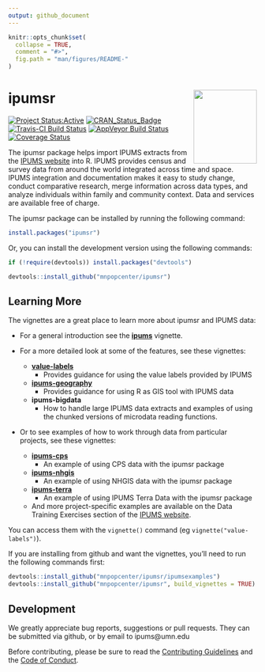 ```yaml
---
output: github_document
---
```


<!-- README.md is generated from README.Rmd. Please edit that file -->

```r
knitr::opts_chunk$set(
  collapse = TRUE,
  comment = "#>",
  fig.path = "man/figures/README-"
)
```

# ipumsr <img src="tools/logo.png" align="right" height="149" width="128.5"/>

[![Project Status:Active](http://www.repostatus.org/badges/latest/active.svg)](http://www.repostatus.org/#active)
[![CRAN_Status_Badge](http://www.r-pkg.org/badges/version/ipumsr)](http://cran.r-project.org/web/packages/ipumsr) 
[![Travis-CI Build Status](https://travis-ci.org/mnpopcenter/ipumsr.svg?branch=master)](https://travis-ci.org/mnpopcenter/ipumsr)
[![AppVeyor Build Status](https://ci.appveyor.com/api/projects/status/github/mnpopcenter/ipumsr?branch=master&svg=true)](https://ci.appveyor.com/project/mnpopcenter/ipumsr)
[![Coverage Status](https://codecov.io/gh/mnpopcenter/ipumsr/master.svg)](https://codecov.io/github/mnpopcenter/ipumsr?branch=master)

The ipumsr package helps import IPUMS extracts from the 
[IPUMS website](https://www.ipums.org) into R. IPUMS provides census and 
survey data from around the world integrated across time and space. IPUMS
integration and documentation makes it easy to study change, conduct comparative
research, merge information across data types, and analyze individuals within
family and community context. Data and services are available free of charge.

The ipumsr package can be installed by running the following command:
```r
install.packages("ipumsr")
```

Or, you can install the development version using the following commands:
```r
if (!require(devtools)) install.packages("devtools")

devtools::install_github("mnpopcenter/ipumsr")
```

## Learning More ##
The vignettes are a great place to learn more about ipumsr and IPUMS data:

- For a general introduction see the
  [**ipums**](https://cran.r-project.org/package=ipumsr/vignettes/ipums.html)
  vignette.


- For a more detailed look at some of the features, see these vignettes:
  - [**value-labels**](https://cran.r-project.org/package=ipumsr/vignettes/value-labels.html) 
    - Provides guidance for using the value labels provided by IPUMS
  - [**ipums-geography**](https://cran.r-project.org/package=ipumsr/vignettes/ipums-geography.html) 
    - Provides guidance for using R as GIS tool with IPUMS data
  - **ipums-bigdata** 
    - How to handle large IPUMS data extracts and
      examples of using the chunked versions of microdata reading functions.


- Or to see examples of how to work through data from particular projects, 
  see these vignettes:
  - [**ipums-cps**](https://cran.r-project.org/package=ipumsr/vignettes/ipums-cps.html)
    - An example of using CPS data with the ipumsr package
  - [**ipums-nhgis**](https://cran.r-project.org/package=ipumsr/vignettes/ipums-nhgis.html)
    - An example of using NHGIS data with the ipumsr package
  - [**ipums-terra**](https://cran.r-project.org/package=ipumsr/vignettes/ipums-terra.html) 
    - An example of using IPUMS Terra Data with the ipumsr package
  - And more project-specific examples are available on the Data Training Exercises
    section of the [IPUMS website](https://www.ipums.org/exercises.shtml).

You can access them with the `vignette()` command (eg `vignette("value-labels")`).

If you are installing from github and want the vignettes, you'll need to run the following 
commands first:
```r
devtools::install_github("mnpopcenter/ipumsr/ipumsexamples")
devtools::install_github("mnpopcenter/ipumsr", build_vignettes = TRUE)
```

## Development ##
We greatly appreciate bug reports, suggestions or pull requests. They can
be submitted via github, or by email to ipums@umn.edu

Before contributing, please be sure to read the 
[Contributing Guidelines](https://github.com/mnpopcenter/ipumsr/blob/master/CONTRIBUTING.md) 
and the [Code of Conduct](https://github.com/mnpopcenter/ipumsr/blob/master/CONDUCT.md).

